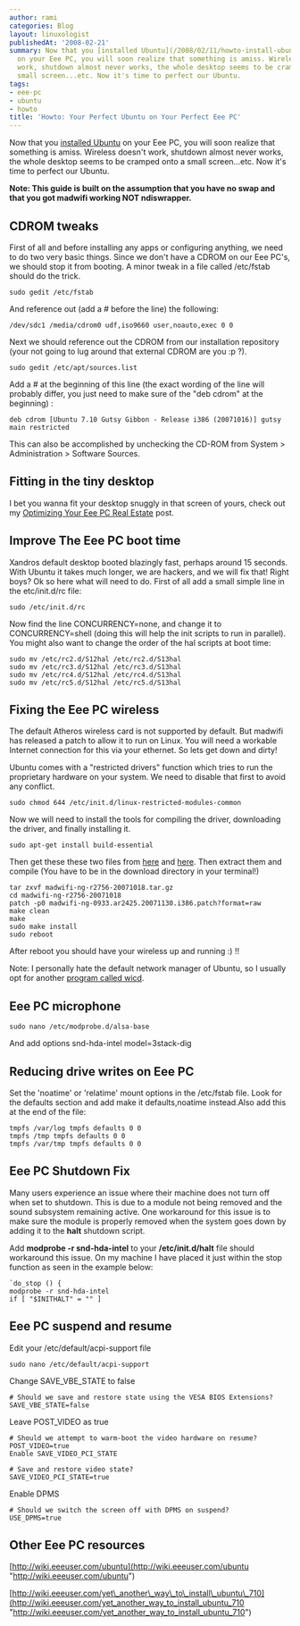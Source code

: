 ```yaml
---
author: rami
categories: Blog
layout: linuxologist
publishedAt: '2008-02-21'
summary: Now that you [installed Ubuntu](/2008/02/11/howto-install-ubuntu-on-your-eee-pc)
  on your Eee PC, you will soon realize that something is amiss. Wireless doesn't
  work, shutdown almost never works, the whole desktop seems to be cramped onto a
  small screen...etc. Now it's time to perfect our Ubuntu.
tags:
- eee-pc
- ubuntu
- howto
title: 'Howto: Your Perfect Ubuntu on Your Perfect Eee PC'
---
```


Now that you [installed Ubuntu](/2008/02/11/howto-install-ubuntu-on-your-eee-pc) on your Eee PC, you will soon realize that something is amiss. Wireless doesn't work, shutdown almost never works, the whole desktop seems to be cramped onto a small screen...etc. Now it's time to perfect our Ubuntu.

**Note: This guide is built on the assumption that you have no swap and that you got madwifi working NOT ndiswrapper.**

## CDROM tweaks

First of all and before installing any apps or configuring anything, we need to do two very basic things. Since we don't have a CDROM on our Eee PC's, we should stop it from booting. A minor tweak in a file called /etc/fstab should do the trick. 

    sudo gedit /etc/fstab 

And reference out (add a # before the line) the following: 

    /dev/sdc1 /media/cdrom0 udf,iso9660 user,noauto,exec 0 0

Next we should reference out the CDROM from our installation repository (your not going to lug around that external CDROM are you :p ?).

    sudo gedit /etc/apt/sources.list

Add a # at the beginning of this line (the exact wording of the line will probably differ, you just need to make sure of the "deb cdrom" at the beginning) :
  
    deb cdrom [Ubuntu 7.10 Gutsy Gibbon - Release i386 (20071016)] gutsy main restricted

This can also be accomplished by unchecking the CD-ROM from System > Administration > Software Sources.

## Fitting in the tiny desktop

I bet you wanna fit your desktop snuggly in that screen of yours, check out my [Optimizing Your Eee PC Real Estate](/2008/03/07/howto-optimize-your-eee-pc-screen-real-estate) post.

## Improve The Eee PC boot time

Xandros default desktop booted blazingly fast, perhaps around 15 seconds. With Ubuntu it takes much longer, we are hackers, and we will fix that! Right boys? Ok so here what will need to do. First of all add a small simple line in the etc/init.d/rc file:

    sudo /etc/init.d/rc

Now find the line CONCURRENCY=none, and change it to CONCURRENCY=shell (doing this will help the init scripts to run in parallel). You might also want to change the order of the hal scripts at boot time:

    sudo mv /etc/rc2.d/S12hal /etc/rc2.d/S13hal  
    sudo mv /etc/rc3.d/S12hal /etc/rc3.d/S13hal  
    sudo mv /etc/rc4.d/S12hal /etc/rc4.d/S13hal  
    sudo mv /etc/rc5.d/S12hal /etc/rc5.d/S13hal

## Fixing the Eee PC wireless

The default Atheros wireless card is not supported by default. But madwifi has released a patch to allow it to run on Linux. You will need a workable Internet connection for this via your ethernet. So lets get down and dirty!

Ubuntu comes with a "restricted drivers" function which tries to run the proprietary hardware on your system. We need to disable that first to avoid any conflict.

    sudo chmod 644 /etc/init.d/linux-restricted-modules-common

Now we will need to install the tools for compiling the driver, downloading the driver, and finally installing it.

    sudo apt-get install build-essential  

Then get these these two files from [here](http://snapshots.madwifi.org/madwifi-ng/madwifi-ng-r2756-20071018.tar.gz "here") and [here](http://madwifi.org/attachment/ticket/1679/madwifi-ng-0933.ar2425.20071130.i386.patch?format=raw "here"). Then extract them and compile (You have to be in the download directory in your terminal!)

    tar zxvf madwifi-ng-r2756-20071018.tar.gz  
    cd madwifi-ng-r2756-20071018  
    patch -p0 madwifi-ng-0933.ar2425.20071130.i386.patch?format=raw  
    make clean  
    make  
    sudo make install  
    sudo reboot

After reboot you should have your wireless up and running :) !!

Note: I personally hate the default network manager of Ubuntu, so I usually opt for another [program called wicd](/2007/12/06/wicd-the-solution-for-all-your-linux-wireless-woes).

## Eee PC microphone

    sudo nano /etc/modprobe.d/alsa-base

And add options snd-hda-intel model=3stack-dig

## Reducing drive writes on Eee PC

Set the 'noatime' or 'relatime' mount options in the /etc/fstab file. 
Look for the defaults section and add make it defaults,noatime instead.Also add this at the end of the file:

    tmpfs /var/log tmpfs defaults 0 0 
    tmpfs /tmp tmpfs defaults 0 0 
    tmpfs /var/tmp tmpfs defaults 0 0

## Eee PC Shutdown Fix

Many users experience an issue where their machine does not turn off when set to shutdown. This is due to a module not being removed and the sound subsystem remaining active. One workaround for this issue is to make sure the module is properly removed when the system goes down by adding it to the **halt** shutdown script.

Add **modprobe -r snd-hda-intel** to your **/etc/init.d/halt** file should workaround this issue. On my machine I have placed it just within the stop function as seen in the example below:

    `do_stop () {  
    modprobe -r snd-hda-intel  
    if [ "$INITHALT" = "" ]  

## Eee PC suspend and resume

Edit your /etc/default/acpi-support file

    sudo nano /etc/default/acpi-support

Change SAVE_VBE_STATE to false

    # Should we save and restore state using the VESA BIOS Extensions?  
    SAVE_VBE_STATE=false

Leave POST_VIDEO as true

    # Should we attempt to warm-boot the video hardware on resume?  
    POST_VIDEO=true
    Enable SAVE_VIDEO_PCI_STATE

    # Save and restore video state?  
    SAVE_VIDEO_PCI_STATE=true

Enable DPMS

    # Should we switch the screen off with DPMS on suspend?  
    USE_DPMS=true

## Other Eee PC resources

[http://wiki.eeeuser.com/ubuntu](http://wiki.eeeuser.com/ubuntu "http://wiki.eeeuser.com/ubuntu")

[http://wiki.eeeuser.com/yet\_another\_way\_to\_install\_ubuntu\_710](http://wiki.eeeuser.com/yet_another_way_to_install_ubuntu_710 "http://wiki.eeeuser.com/yet_another_way_to_install_ubuntu_710")